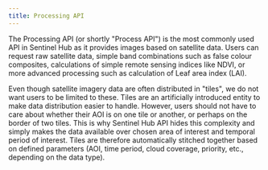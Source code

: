 ```yaml
---
title: Processing API
---
```


The Processing API (or shortly \"Process API\") is the most commonly
used API in Sentinel Hub as it provides images based on satellite data.
Users can request raw satellite data, simple band combinations such as
false colour composites, calculations of simple remote sensing indices
like NDVI, or more advanced processing such as calculation of Leaf area
index (LAI).

Even though satellite imagery data are often distributed in \"tiles\",
we do not want users to be limited to these. Tiles are an artificially
introduced entity to make data distribution easier to handle. However,
users should not have to care about whether their AOI is on one tile or
another, or perhaps on the border of two tiles. This is why Sentinel Hub
API hides this complexity and simply makes the data available over
chosen area of interest and temporal period of interest. Tiles are
therefore automatically stitched together based on defined parameters
(AOI, time period, cloud coverage, priority, etc., depending on the data
type).
